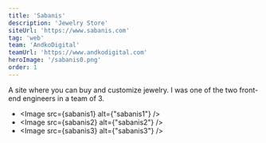 ```yaml
---
title: 'Sabanis'
description: 'Jewelry Store'
siteUrl: 'https://www.sabanis.com'
tag: 'web'
team: 'AndkoDigital'
teamUrl: 'https://www.andkodigital.com'
heroImage: '/sabanis0.png' 
order: 1
---
```



A site where you can buy and customize jewelry. I was one of the two front-end engineers in a team of 3.

* <Image src={sabanis1} alt={"sabanis1"} />
* <Image src={sabanis2} alt={"sabanis2"} />
* <Image src={sabanis3} alt={"sabanis3"} />
